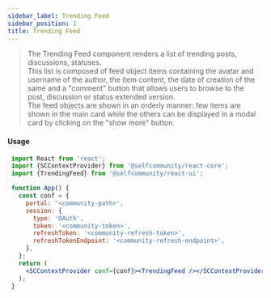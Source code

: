 ```yaml
---
sidebar_label: Trending Feed
sidebar_position: 1
title: Trending Feed
---
```


> The Trending Feed component renders a list of trending posts, discussions, statuses.<br/>
This list is composed of feed object items containing the avatar and username of the author, the item content, the date of creation of the same
and a "comment" button that allows users to browse to the post, discussion or status extended version.<br/>
The feed objects are shown in an orderly manner: few items are shown in the main card while the others can be displayed in a modal card by clicking on the "show more" button.

<Logged><TrendingFeed/></Logged>


#### Usage

```jsx
 import React from 'react';
 import {SCContextProvider} from '@selfcommunity/react-core';
 import {TrendingFeed} from '@selfcommunity/react-ui';

 function App() {
   const conf = {
     portal: '<community-path>',
     session: {
       type: 'OAuth',
       token: '<community-token>',
       refreshToken: '<community-refresh-token>',
       refreshTokenEndpoint: '<community-refresh-endpoint>',
     },
   };
   return (
     <SCContextProvider conf={conf}><TrendingFeed /></SCContextProvider>
   );
 }
```